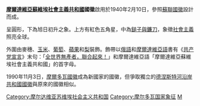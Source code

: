 {{Infobox coat of arms
|color            = #DD0000
|name             = 摩尔达维亚苏维埃社会主义共和国国徽
|image            = Emblem of the Moldavian SSR (1981-1990).svg
|image_width      = 200px
|middle           = Emblem of the Moldavian SSR (1957-1981).svg
|middle_width     = 200px
|middle_caption   = 1957年到1981年的国徽
|lesser           = Emblem of the Moldavian SSR (1941-1957).svg
|lesser_width     = 200px
|lesser_caption   = 1941年到1957年的国徽
|armiger          = {{flag|Moldavian SSR}}
|year_adopted     = 1941年2月10日
|year_repealed    = 1990年11月3日
|crest            = [[红色五角星|红色五角星]]
|torse            = 
|shield           = 
|supporters       = 
|compartment      = 
|motto            = '''Пролетарь дин тоате цэриле, уници-вэ!''' ([[罗马尼亚语|罗马尼亚语]]) <br><br> '''Пролетарии всех стран, соединяйтесь!''' ([[俄语|俄语]]) <br><br> "[[全世界无产者，联合起来！|全世界无产者，联合起来！]]"
|orders           = 
|other_elements   = 
|earlier_versions = 
|use              = 
}}

'''[[摩爾達維亞蘇維埃社會主義共和國|摩爾達維亞蘇維埃社會主義共和國]]國徽'''啟用於1940年2月10日，參照[[蘇聯|蘇聯]][[蘇聯國徽|國徽]]設計而成。

呈圓形，下為旭日初升之象。上方有紅色五角星，中為[[鎚子與鐮刀|鎚子與鐮刀]]，象徵[[社會主義|社會主義]]照亮全球。

外圍由麥穗、[[玉米|玉米]]、[[葡萄|葡萄]]、[[蘋果|蘋果]]和[[梨|梨]]裝飾。飾帶以[[俄語|俄語]]和[[摩爾達維亞語|摩爾達維亞語]]書有《[[共产党宣言|共产党宣言]]》末句：「[[全世界無產者，聯合起來！|全世界無產者，聯合起來！]]」和摩爾達維亞語「摩爾達維亞蘇維埃社會主義共和國」的首字母。

1990年11月3日，[[摩爾多瓦國徽|摩爾多瓦國徽]]成為新國家的國徽，但爭取獨立的[[德涅斯特河沿岸共和國|德涅斯特河沿岸共和國]][[德涅斯特河沿岸共和國國徽|國徽]]與原來的國徽相似。

{{苏联及其加盟共和国国徽}}

[[Category:摩尔达维亚苏维埃社会主义共和国|Category:摩尔达维亚苏维埃社会主义共和国]]
[[Category:摩尔多瓦国家象征|Category:摩尔多瓦国家象征]]
[[Category:蘇聯國徽|M]]